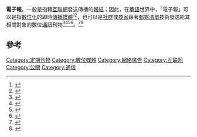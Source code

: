 '''電子報'''，一般是指藉[[互聯網|互聯網]]發送傳播的[[報紙|報紙]]；因此，在[[華語|華語]]世界中，「電子報」可以是指[[數位化|數位化]]的即時[[傳播媒體|傳播媒體]]<ref>{{Cite web|url=http://www.chinatimes.com/customer/about|title=關於我們|accessdate=2017-03-16|last=中時電子報|work=中時電子報|language=zh-TW}}</ref><ref>{{Cite web|url=http://epaper.edu.tw/|title=教育部電子報|accessdate=2017-03-16|work=epaper.edu.tw|language=zh-tw}}</ref>，也可以是[[群體|社群]]或[[商家|商家]]藉著[[郵寄清單|郵寄清單]]技術發送給其相關對象的數位[[通訊|通訊]]刊物<ref>{{Cite web|url=http://enews.nfa.gov.tw/V4index-epaper.asp|title=消防電子報|accessdate=2017-03-16|work=enews.nfa.gov.tw}}</ref><ref>{{Cite web|url=http://www.doc.ncnu.edu.tw/chisp/index.php/newsletter|title=電子報|accessdate=2017-03-16|last=User|first=Super|work=www.doc.ncnu.edu.tw|language=zh-tw}}</ref><ref>{{Cite web|url=http://ocf.tw/subscribe/?gclid=CJ_TvZrr2tICFQWAvQodc1UE2w|title=訂閱電子報|accessdate=2017-03-16|work=ocf.tw}}</ref><ref>{{Cite web|url=https://www.newsleopard.com/?gclid=CJaKl9Xr2tICFZUrvQod5TsDmA|title=電子豹 - 電子報軟體，edm發送系統|accessdate=2017-03-16|work=電子豹 - 電子報軟體，edm發送系統|language=zh-TW}}</ref>。<ref>{{Cite web|url=https://paper.udn.com/|title=聯合電子報 paper.udn.com|accessdate=2017-03-16|work=paper.udn.com}}</ref><ref>{{Cite web|url=http://epaper.pchome.com.tw/|title=PChome Online 網路家庭-電子報|accessdate=2017-03-16|work=epaper.pchome.com.tw}}</ref>

== 參考 ==
{{Reflist|colwidth=|2}}

[[Category:定期刊物|Category:定期刊物]]
[[Category:數位媒體|Category:數位媒體]]
[[Category:網絡廣告|Category:網絡廣告]]
[[Category:互联网|Category:互联网]]
[[Category:公關|Category:公關]]
[[Category:通信|Category:通信]]